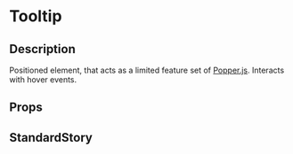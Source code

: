 
<Meta title="general/tooltip" component={Tooltip} />

# Tooltip

## Description
Positioned element, that acts as a limited feature set of [Popper.js](https://popper.js.org/).
Interacts with hover events.

## Props
<Props of={Tooltip} />

## StandardStory
<Preview>
	<Story name="standard">
		<StandardStory />
	</Story>
</Preview>
